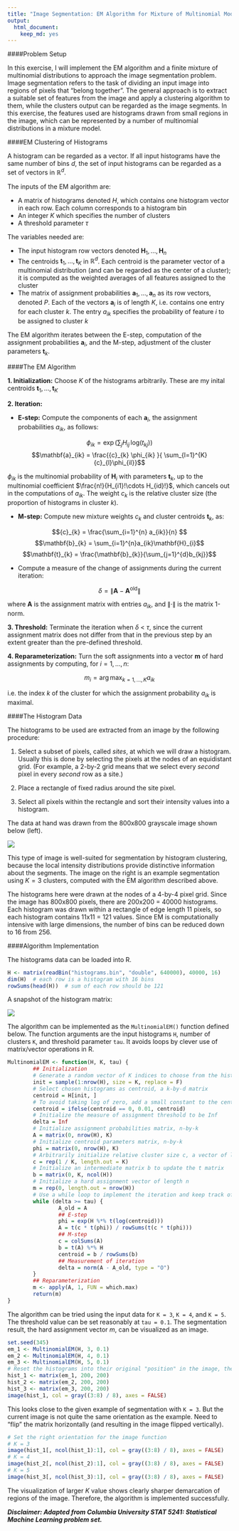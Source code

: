 ```yaml
---
title: "Image Segmentation: EM Algorithm for Mixture of Multinomial Models"
output: 
  html_document: 
    keep_md: yes
---
```

####Problem Setup

In this exercise, I will implement the EM algorithm and a finite mixture of multinomial distributions to approach the image segmentation problem. Image segmentation refers to the task of dividing an input image into regions of pixels that "belong together". The general approach is to extract a suitable set of features from the image and apply a clustering algorithm to them, while the clusters output can be regarded as the image segments. In this exercise, the features used are histograms drawn from small regions in the image, which can be represented by a number of multinomial distributions in a mixture model.

####EM Clustering of Histograms

A histogram can be regarded as a vector. If all input histograms have the same number of bins $d$, the set of input histograms can be regarded as a set of vectors in $\mathbb{R}^{d}$. 

The inputs of the EM algorithm are:

- A matrix of histograms denoted $H$, which contains one histogram vector in each row. Each column corresponds to a histogram bin
- An integer $K$ which specifies the number of clusters
- A threshold parameter $\tau$

The variables needed are:

- The input histogram row vectors denoted $\mathbf{H}_{1},...,\mathbf{H}_{n}$
- The centroids $\mathbf{t}_{1},...,\mathbf{t}_{K}$ in $\mathbb{R}^{d}$. Each centroid is the parameter vector of a multinomial distribution (and can be regarded as the center of a cluster); it is computed as the weighted averages of all features assigned to the cluster
- The matrix of assignment probabilities $\mathbf{a}_{1},...,\mathbf{a}_{n}$ as its row vectors, denoted $P$. Each of the vectors $\mathbf{a}_{i}$ is of length $K$, i.e. contains one entry for each cluster $k$. The entry ${a}_{ik}$ specifies the probability of feature $i$ to be assigned to cluster $k$

The EM algorithm iterates between the E-step, computation of the assignment probabilities $\mathbf{a}_{i}$, and the M-step, adjustment of the cluster parameters $\mathbf{t}_{k}$.

####The EM Algorithm

__1. Initialization:__ Choose $K$ of the histograms arbitrarily. These are my inital centroids $\mathbf{t}_{1},...,\mathbf{t}_{K}$

__2. Iteration:__

+ __E-step:__ Compute the components of each $\mathbf{a}_{i}$, the assignment probabilities ${a}_{ik}$, as follows:

$$\phi _{ik} = \text{exp}\,\left ( \sum_{j} H_{ij} \, \text{log}\left ( {t}_{kj} \right ) \right )$$
$$\mathbf{a}_{ik} = \frac{{c}_{k} \phi_{ik} }{ \sum_{l=1}^{K}{c}_{l}\phi_{il}}$$

$\phi_{ik}$ is the multinomial probability of $\mathbf{H}_{i}$ with parameters $\mathbf{t}_{k}$, up to the multinomial coefficient $\frac{n!}{H_{i1}!\cdots H_{id}!}$, which cancels out in the computations of ${a}_{ik}$. The weight ${c}_{k}$ is the relative cluster size (the proportion of histograms in cluster $k$).

+ __M-step:__ Compute new mixture weights ${c}_{k}$ and cluster centroids $\mathbf{t}_{k}$, as:

$${c}_{k} = \frac{\sum_{i=1}^{n} a_{ik}}{n} $$
$$\mathbf{b}_{k} = \sum_{i=1}^{n}a_{ik}\mathbf{H}_{i}$$
$$\mathbf{t}_{k} = \frac{\mathbf{b}_{k}}{\sum_{j=1}^{d}b_{kj}}$$

+ Compute a measure of the change of assignments during the current iteration: 

$$\delta = \left \| \mathbf{A}-\mathbf{A}^{\text{old}} \right \|$$

where $\mathbf{A}$ is the assignment matrix with entries ${a}_{ik}$, and $\left \| \cdot  \right \|$ is the matrix 1-norm.

__3. Threshold:__ Terminate the iteration when $\delta$ < $\tau$, since the current assignment matrix does not differ from that in the previous step by an extent greater than the pre-defined threshold.

__4. Reparameterization:__ Turn the soft assignments into a vector $\mathbf{m}$ of hard assignments by computing, for $i = 1, ..., n$:

$$m_{i} = \arg\max_{k=1,...,K} a_{ik}$$

i.e. the index $k$ of the cluster for which the assignment probability $a_{ik}$ is maximal.

####The Histogram Data

The histograms to be used are extracted from an image by the following procedure:

1. Select a subset of pixels, called _sites_, at which we will draw a histogram. Usually this is done by selecting the pixels at the nodes of an equidistant grid. (For example, a 2-by-2 grid means that we select every _second_ pixel in every _second_ row as a site.)

2. Place a rectangle of fixed radius around the site pixel.

3. Select all pixels within the rectangle and sort their intensity values into a histogram.

The data at hand was drawn from the 800x800 grayscale image shown below (left).

![](image.png)

This type of image is well-suited for segmentation by histogram clustering, because the local intensity distributions provide distinctive information about the segments. The image on the right is an example segmentation using $K = 3$ clusters, computed with the EM algorithm described above.

The histograms here were drawn at the nodes of a 4-by-4 pixel grid. Since the image has 800x800 pixels, there are 200x200 = 40000 histograms. Each histogram was drawn within a rectangle of edge length 11 pixels, so each histogram contains 11x11 = 121 values. Since EM is computationally intensive with large dimensions, the number of bins can be reduced down to 16 from 256. 

####Algorithm Implementation

The histograms data can be loaded into R.

```r
H <- matrix(readBin("histograms.bin", "double", 640000), 40000, 16)
dim(H)  # each row is a histogram with 16 bins
rowSums(head(H))  # sum of each row should be 121
```

A snapshot of the histogram matrix:

![](matrix.png)

The algorithm can be implemented as the `MultinomialEM()` function defined below. The function arguments are the input histograms `H`, number of clusters `K`, and threshold parameter `tau`. It avoids loops by clever use of matrix/vector operations in R.

```r
MultinomialEM <- function(H, K, tau) {
        ## Initialization
        # Generate a random vector of K indices to choose from the histograms as initial centroids
        init = sample(1:nrow(H), size = K, replace = F)
        # Select chosen histograms as centroid, a k-by-d matrix
        centroid = H[init, ]
        # To avoid taking log of zero, add a small constant to the centroids where bin is empty
        centroid = ifelse(centroid == 0, 0.01, centroid)
        # Initialize the measure of assignment threshold to be Inf
        delta = Inf
        # Initialize assignment probabilities matrix, n-by-k
        A = matrix(0, nrow(H), K)
        # Initialize centroid parameters matrix, n-by-k
        phi = matrix(0, nrow(H), K)
        # Arbitrarily initialize relative cluster size c, a vector of length K
        c = rep(1 / K, length.out = K)
        # Initialize an intermediate matrix b to update the t matrix
        b = matrix(0, K, ncol(H))
        # Initialize a hard assignment vector of length n 
        m = rep(0, length.out = nrow(H))
        # Use a while loop to implement the iteration and keep track of matrix A from previous step
        while (delta >= tau) {
                A_old = A
                ## E-step
                phi = exp(H %*% t(log(centroid)))
                A = t(c * t(phi)) / rowSums(t(c * t(phi)))
                ## M-step
                c = colSums(A)
                b = t(A) %*% H
                centroid = b / rowSums(b)
                ## Measurement of iteration
                delta = norm(A - A_old, type = "O")
        }      
        ## Reparameterization
        m <- apply(A, 1, FUN = which.max)
        return(m)
}  
```

The algorithm can be tried using the input data for `K = 3`, `K = 4`, and `K = 5`. The threshold value can be set reasonably at `tau = 0.1`. The segmentation result, the hard assignment vector $m$, can be visualized as an image.

```r
set.seed(345)
em_1 <- MultinomialEM(H, 3, 0.1)
em_2 <- MultinomialEM(H, 4, 0.1)
em_3 <- MultinomialEM(H, 5, 0.1)
# Reset the histograms into their original "position" in the image, then visualize the result matrix in grayscale to represent the clustering
hist_1 <- matrix(em_1, 200, 200)
hist_2 <- matrix(em_2, 200, 200)
hist_3 <- matrix(em_3, 200, 200)
image(hist_1, col = gray((3:8) / 8), axes = FALSE)
```

This looks close to the given example of segmentation with `K = 3`. But the current image is not quite the same orientation as the example. Need to "flip" the matrix horizontally (and resulting in the image flipped vertically).

```r
# Set the right orientation for the image function
# K = 3
image(hist_1[, ncol(hist_1):1], col = gray((3:8) / 8), axes = FALSE)
# K = 4
image(hist_2[, ncol(hist_2):1], col = gray((3:8) / 8), axes = FALSE)
# K = 5
image(hist_3[, ncol(hist_3):1], col = gray((3:8) / 8), axes = FALSE)
```

The visualization of larger $K$ value shows clearly sharper demarcation of regions of the image. Therefore, the algorithm is implemented successfully.

___Disclaimer: Adapted from Columbia University STAT 5241: Statistical Machine Learning problem set.___